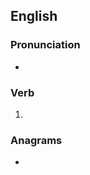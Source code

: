==English==

===Pronunciation===
* {{rhymes|en|eɪz|s=2}}

===Verb===
{{head|en|verb form}}

# {{en-third-person singular of|portray}}

===Anagrams===
* {{anagrams|en|a=aoprrsty|Praytors}}